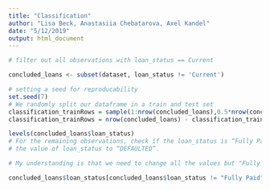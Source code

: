 ```yaml
---
title: "Classification"
author: "Lisa Beck, Anastasiia Chebatarova, Axel Kandel"
date: "5/12/2019"
output: html_document
---
```


```r
# filter out all observations with loan_status == Current

concluded_loans <- subset(dataset, loan_status != 'Current')

```

```r
# setting a seed for reproducability
set.seed(7)
# We randomly split our dataframe in a train and test set
classification_trainRows = sample(1:nrow(concluded_loans),0.5*nrow(concluded_loans))
classification_trainRows = nrow(concluded_loans) - classification_trainRows

```

```r
levels(concluded_loans$loan_status)
# For the remaining observations, check if the loan_status is “Fully Paid”. If not, change
# the value of loan_status to “DEFAULTED”.

# My understanding is that we need to change all the values but "Fully Paid" to "Default"

concluded_loans$loan_status[concluded_loans$loan_status != "Fully Paid"] <- "Default"


```